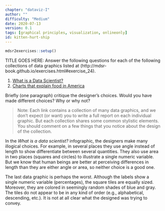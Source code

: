 ```yaml
---
chapter: "dataviz-I"
author: ""
difficulty: "Medium"
date: 2020-07-13 
version: 0.1
tags: [graphical principles, visualization, onlineonly]
id: kitten-hurt-ship
---
```


```r
mdsr2exercises::setup()
```

TITLE GOES HERE: Answer the following questions for each of the following collections of data graphics listed at (http://mdsr-book.github.io/exercises.html#exercise_24).

#. [What is a Data Scientist?](http://tinyurl.com/what-is-datascientist)
#. [Charts that explain food in America](http://www.vox.com/a/explain-food-america)

Briefly (one paragraph) critique the designer's choices. Would you have made different choices? Why or why not?

> Note: Each link contains a collection of many data graphics, and we don't expect (or want) you to write a full report on each individual graphic.
> But each collection shares some common stylistic elements.
> You should comment on a few things that you notice about the design of the collection.


  <!--begin-answer-->
In the *What is a data scientist?* infographic, the designers make many illogical choices. For example, in several places they use angle instead of length to show differentiate between several quantities. They also use area in two places (squares and circles) to illustrate a single numeric variable. But we know that human beings are better at perceiving differences in length than they are either angle or area, so neither choice is a good one. 

The last data graphic is perhaps the worst. Although the labels show a single numeric variable (percentages), the square tiles are equally sized. Moreover, they are colored in seemingly random shades of blue and gray. The tiles do not appear to be in any kind of order (e.g., alphabetical, descending, etc.). It is not at all clear what the designed was trying to convey. 
  <!--end-answer-->



